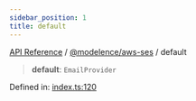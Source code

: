 ```yaml
---
sidebar_position: 1
title: default
---
```


[API Reference](/api-reference/@modelence/aws-ses/variables/../../../index) / [@modelence/aws-ses](/api-reference/@modelence/aws-ses/variables/../index) / default

> **default**: `EmailProvider`

Defined in: [index.ts:120](https://github.com/modelence/modelence/blob/77b2ece9e470bd518ec28a2f7c1346f10452ec29/packages/aws-ses/src/index.ts#L120)
